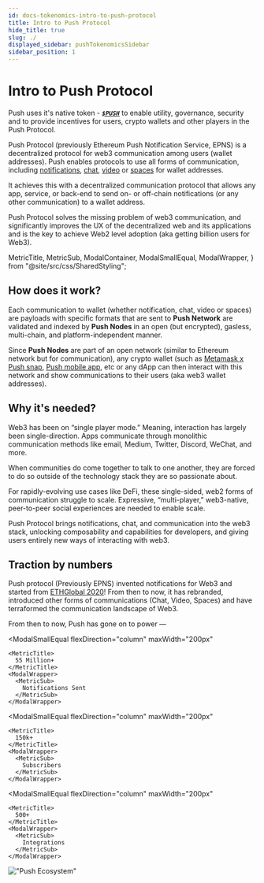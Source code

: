 ```yaml
---
id: docs-tokenomics-intro-to-push-protocol
title: Intro to Push Protocol
hide_title: true
slug: ./
displayed_sidebar: pushTokenomicsSidebar
sidebar_position: 1
---
```


# Intro to Push Protocol

Push uses it's native token - [___`$PUSH`___](https://coinmarketcap.com/currencies/epns/ "$PUSH at Coinmarketcap.com") to enable utility, governance, security and to provide incentives for users, crypto wallets and other players in the Push Protocol. 

Push Protocol (previously Ethereum Push Notification Service, EPNS) is a decentralized protocol for web3 communication among users (wallet addresses). Push enables protocols to use all forms of communication, including [notifications](/docs/notifications/ "Intro to Push Notifications"), [chat](/docs/chat/ "Intro to Push Chat"), [video](/docs/video/ "Intro to Push Video") or [spaces](/docs/ "Intro to Push Spaces") for wallet addresses. 

It achieves this with a decentralized communication protocol that allows any app, service, or back-end to send on- or off-chain notifications (or any other communication) to a wallet address. 

Push Protocol solves the missing problem of web3 communication, and significantly improves the UX of the decentralized web and its applications and is the key to achieve Web2 level adoption (aka getting billion users for Web3). 

<head>
  <title>Introduction | Push Tokenomics | Push Documentation</title>
</head>

  MetricTitle,
  MetricSub,
  ModalContainer,
  ModalSmallEqual,
  ModalWrapper,
} from "@site/src/css/SharedStyling";

## How does it work?
Each communication to wallet (whether notification, chat, video or spaces) are payloads with specific formats that are sent to **Push Network** are validated and indexed by **Push Nodes** in an open (but encrypted), gasless, multi-chain, and platform-independent manner. 

Since **Push Nodes** are part of an open network (similar to Ethereum network but for communication), any crypto wallet (such as [Metamask x Push snap](https://snaps.metamask.io/snap/npm/pushprotocol/snap/ "Push Metamask Snap"), [Push mobile app](https://app.push.org/receive "Link to push mobile app among others"), etc or any dApp can then interact with this network and show communications to their users (aka web3 wallet addresses).

## Why it's needed?
Web3 has been on “single player mode.” Meaning, interaction has largely been single-direction. Apps communicate through monolithic communication methods like email, Medium, Twitter, Discord, WeChat, and more. 

When communities do come together to talk to one another, they are forced to do so outside of the technology stack they are so passionate about.

For rapidly-evolving use cases like DeFi, these single-sided, web2 forms of communication struggle to scale. Expressive, “multi-player,” web3-native, peer-to-peer social experiences are needed to enable scale. 

Push Protocol brings notifications, chat, and communication into the web3 stack, unlocking composability and capabilities for developers, and giving users entirely new ways of interacting with web3.

## Traction by numbers
Push protocol (Previously EPNS) invented notifications for Web3 and started from [ETHGlobal 2020](https://ethglobal.com/showcase/epns-ethereum-push-notification-service-mtba0 "Push (EPNS) Genesis")! From then to now, it has rebranded, introduced other forms of communications (Chat, Video, Spaces) and have terraformed the communication landscape of Web3.

From then to now, Push has gone on to power —

<ModalContainer>

  <ModalSmallEqual
    flexDirection="column"
    maxWidth="200px"
  >
    <MetricTitle>
      55 Million+
    </MetricTitle>
    <ModalWrapper>
      <MetricSub>
        Notifications Sent
      </MetricSub>
    </ModalWrapper>
  </ModalSmallEqual>

  <ModalSmallEqual
    flexDirection="column"
    maxWidth="200px"
  >
    <MetricTitle>
      150k+
    </MetricTitle>
    <ModalWrapper>
      <MetricSub>
        Subscribers
      </MetricSub>
    </ModalWrapper>
  </ModalSmallEqual>

  <ModalSmallEqual
    flexDirection="column"
    maxWidth="200px"
  >
    <MetricTitle>
      500+
    </MetricTitle>
    <ModalWrapper>
      <MetricSub>
        Integrations
      </MetricSub>
    </ModalWrapper>
  </ModalSmallEqual>
</ModalContainer>

!["Push Ecosystem"](/assets/docs/tokenomics/intro/pushecosys.png "Non exhaustive list of logos of all projects that have notifications or chat powered by Push")
